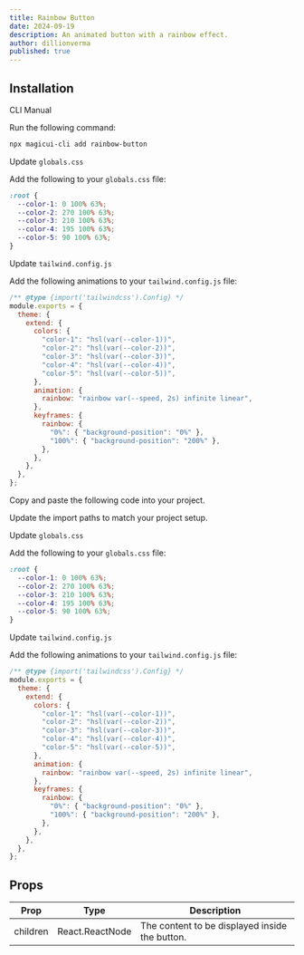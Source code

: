 ```yaml
---
title: Rainbow Button
date: 2024-09-19
description: An animated button with a rainbow effect.
author: dillionverma
published: true
---
```


<ComponentPreview name="rainbow-button-demo" />

## Installation

<Tabs defaultValue="cli">

<TabsList>
  <TabsTrigger value="cli">CLI</TabsTrigger>
  <TabsTrigger value="manual">Manual</TabsTrigger>
</TabsList>
<TabsContent value="cli">

<Steps>

<Step>Run the following command:</Step>

```bash
npx magicui-cli add rainbow-button
```

<Step>Update `globals.css`</Step>

Add the following to your `globals.css` file:

```css
:root {
  --color-1: 0 100% 63%;
  --color-2: 270 100% 63%;
  --color-3: 210 100% 63%;
  --color-4: 195 100% 63%;
  --color-5: 90 100% 63%;
}
```

<Step>Update `tailwind.config.js`</Step>

Add the following animations to your `tailwind.config.js` file:

```js title="tailwind.config.js" {5-20}
/** @type {import('tailwindcss').Config} */
module.exports = {
  theme: {
    extend: {
      colors: {
        "color-1": "hsl(var(--color-1))",
        "color-2": "hsl(var(--color-2))",
        "color-3": "hsl(var(--color-3))",
        "color-4": "hsl(var(--color-4))",
        "color-5": "hsl(var(--color-5))",
      },
      animation: {
        rainbow: "rainbow var(--speed, 2s) infinite linear",
      },
      keyframes: {
        rainbow: {
          "0%": { "background-position": "0%" },
          "100%": { "background-position": "200%" },
        },
      },
    },
  },
};
```

</Steps>

</TabsContent>

<TabsContent value="manual">

<Steps>

<Step>Copy and paste the following code into your project.</Step>

<ComponentSource name="rainbow-button" />

<Step>Update the import paths to match your project setup.</Step>

<Step>Update `globals.css`</Step>

Add the following to your `globals.css` file:

```css
:root {
  --color-1: 0 100% 63%;
  --color-2: 270 100% 63%;
  --color-3: 210 100% 63%;
  --color-4: 195 100% 63%;
  --color-5: 90 100% 63%;
}
```

<Step>Update `tailwind.config.js`</Step>

Add the following animations to your `tailwind.config.js` file:

```js title="tailwind.config.js" {5-20}
/** @type {import('tailwindcss').Config} */
module.exports = {
  theme: {
    extend: {
      colors: {
        "color-1": "hsl(var(--color-1))",
        "color-2": "hsl(var(--color-2))",
        "color-3": "hsl(var(--color-3))",
        "color-4": "hsl(var(--color-4))",
        "color-5": "hsl(var(--color-5))",
      },
      animation: {
        rainbow: "rainbow var(--speed, 2s) infinite linear",
      },
      keyframes: {
        rainbow: {
          "0%": { "background-position": "0%" },
          "100%": { "background-position": "200%" },
        },
      },
    },
  },
};
```

</Steps>

</TabsContent>

</Tabs>

## Props

| Prop     | Type            | Description                                    |
| -------- | --------------- | ---------------------------------------------- |
| children | React.ReactNode | The content to be displayed inside the button. |
